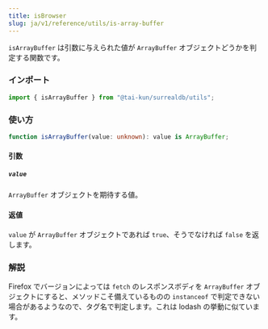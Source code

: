 ```yaml
---
title: isBrowser
slug: ja/v1/reference/utils/is-array-buffer
---
```


`isArrayBuffer` は引数に与えられた値が `ArrayBuffer` オブジェクトどうかを判定する関数です。

### インポート

```ts
import { isArrayBuffer } from "@tai-kun/surrealdb/utils";
```

### 使い方

```ts
function isArrayBuffer(value: unknown): value is ArrayBuffer;
```

#### 引数

##### `value`

`ArrayBuffer` オブジェクトを期待する値。

#### 返値

`value` が `ArrayBuffer` オブジェクトであれば `true`、そうでなければ `false` を返します。

### 解説

Firefox でバージョンによっては `fetch` のレスポンスボディを `ArrayBuffer` オブジェクトにすると、メソッドこそ備えているものの `instanceof` で判定できない場合があるようなので、タグ名で判定します。これは lodash の挙動に似ています。
